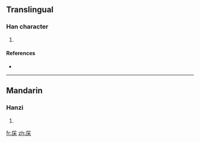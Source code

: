 ==Translingual==

===Han character===
{{Han char|rn=75|rad=木|as=03|sn=7|four=|canj=尸木 (SD)}}

# {{defn|Han|sort=木03}}

====References====
* {{Han ref|kx=0512.040|dkj=14472|dj=0897.070|hdz=21162.020|uh=6758|ud=26456}}

----

==Mandarin==

===Hanzi===
{{cmn-hanzi|pin=[[chì]] ([[chi4]])|wg=ch'ih<sup>4</sup>}}

# {{defn|Mandarin}}

[[fr:杘]]
[[zh:杘]]